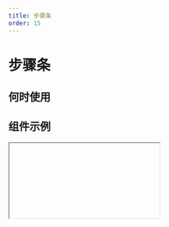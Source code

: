 ```yaml
---
title: 步骤条
order: 15
---
```


# 步骤条

## 何时使用

## 组件示例

<Iframe url="https://pre-yida-performance3.alibaba-inc.com/developer/steps-v2?isRenderNav=false" />

## 组件属性

| 属性名   |  属性code  | 类型 | 数据示例  |  备注 |
| :------ | :------ | :------ | :------ | :----- |
| 步骤数据 | dataSource  | object  | [{ title: 'step1', content: 'Open' }, { title: 'step2', content: 'Put'}] |  |
| 当前步骤 | current  | number  | 1 |  |
| 类型 | shape  | string  | 'circle' | 'circle', 'arrow', 'dot' |
| 展示方向 | direction  | string  | 'horizontal'  | 'horizontal', 'vertical' |
| 横向布局时的内容排列 | labelPlacement  | string  |  'vertical' | 'vertical', 'horizontal' |
| 只读模式 | placeholder  | bool  |  false |  |
| 开启动效 | animation  | bool  |  true |  |
| 点击按钮动作 | onClick  | func  |  'function onClick(index) {}' |  |
